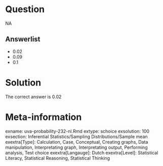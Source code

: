 Question
========

NA

Answerlist
----------
* 0.02
* 0.09
* 0.1

Solution
========

The correct answer is  0.02

Meta-information
================
exname: uva-probability-232-nl.Rmd
extype: schoice
exsolution: 100
exsection: Inferential Statistics/Sampling Distributions/Sample mean
exextra[Type]: Calculation, Case, Conceptual, Creating graphs, Data manipulation, Interpretating graph, Interpretating output, Performing analysis, Test choice
exextra[Langauge]: Dutch
exextra[Level]: Statistical Literacy, Statistical Reasoning, Statistical Thinking
